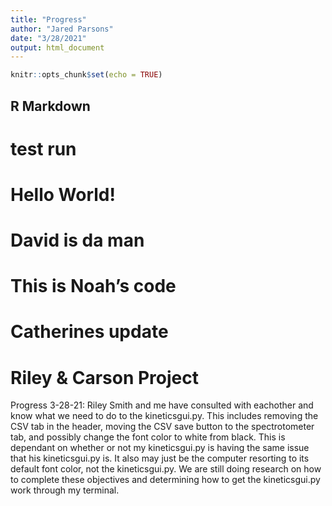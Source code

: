 ```yaml
---
title: "Progress"
author: "Jared Parsons"
date: "3/28/2021"
output: html_document
---
```


```r
knitr::opts_chunk$set(echo = TRUE)
```

## R Markdown


# test run

# Hello World!

# David is da man


# This is Noah's code



# Catherines update


# Riley & Carson Project
Progress 3-28-21: Riley Smith and me have consulted with eachother and know what we need to do to the kineticsgui.py. This includes removing the CSV tab in the header, moving the CSV save button to the spectrotometer tab, and possibly change the font color to white from black. This is dependant on whether or not my kineticsgui.py is having the same issue that his kineticsgui.py is. It also may just be the computer resorting to its default font color, not the kineticsgui.py. We are still doing research on how to complete these objectives and determining how to get the kineticsgui.py work through my terminal.
